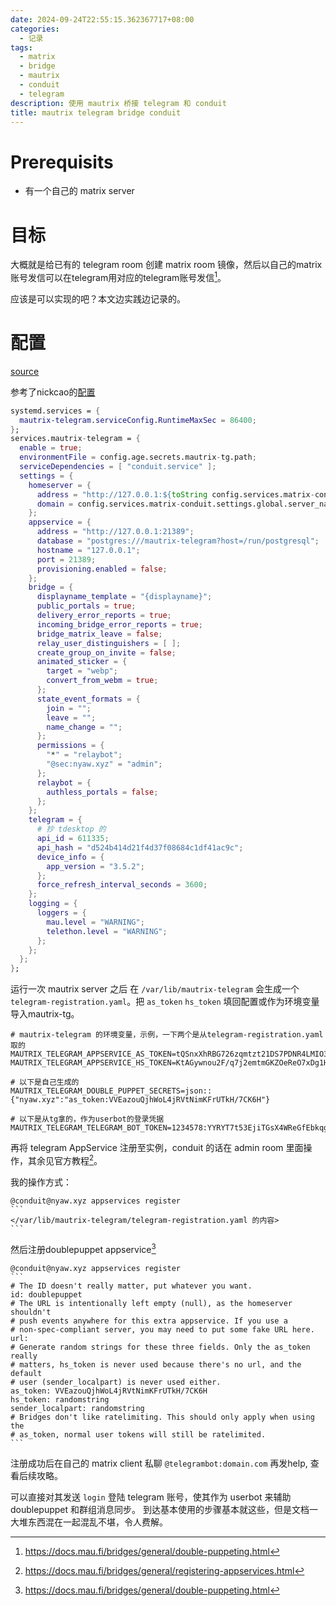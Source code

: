 ```yaml
---
date: 2024-09-24T22:55:15.362367717+08:00
categories:
  - 记录
tags:
  - matrix
  - bridge
  - mautrix
  - conduit
  - telegram
description: 使用 mautrix 桥接 telegram 和 conduit
title: mautrix telegram bridge conduit
---
```


# Prerequisits

+ 有一个自己的 matrix server

# 目标

大概就是给已有的 telegram room 创建 matrix room 镜像，然后以自己的matrix账号发信可以在telegram用对应的telegram账号发信[^1]。

应该是可以实现的吧？本文边实践边记录的。

# 配置

[source](https://github.com/oluceps/nixos-config/blob/trival/repack/mautrix-telegram.nix)

参考了nickcao的[配置](https://github.com/NickCao/flakes)

```nix title="nixos module"
systemd.services = {
  mautrix-telegram.serviceConfig.RuntimeMaxSec = 86400;
};
services.mautrix-telegram = {
  enable = true;
  environmentFile = config.age.secrets.mautrix-tg.path;
  serviceDependencies = [ "conduit.service" ];
  settings = {
    homeserver = {
      address = "http://127.0.0.1:${toString config.services.matrix-conduit.settings.global.port}";
      domain = config.services.matrix-conduit.settings.global.server_name;
    };
    appservice = {
      address = "http://127.0.0.1:21389";
      database = "postgres:///mautrix-telegram?host=/run/postgresql";
      hostname = "127.0.0.1";
      port = 21389;
      provisioning.enabled = false;
    };
    bridge = {
      displayname_template = "{displayname}";
      public_portals = true;
      delivery_error_reports = true;
      incoming_bridge_error_reports = true;
      bridge_matrix_leave = false;
      relay_user_distinguishers = [ ];
      create_group_on_invite = false;
      animated_sticker = {
        target = "webp";
        convert_from_webm = true;
      };
      state_event_formats = {
        join = "";
        leave = "";
        name_change = "";
      };
      permissions = {
        "*" = "relaybot";
        "@sec:nyaw.xyz" = "admin";
      };
      relaybot = {
        authless_portals = false;
      };
    };
    telegram = {
      # 抄 tdesktop 的
      api_id = 611335;
      api_hash = "d524b414d21f4d37f08684c1df41ac9c";
      device_info = {
        app_version = "3.5.2";
      };
      force_refresh_interval_seconds = 3600;
    };
    logging = {
      loggers = {
        mau.level = "WARNING";
        telethon.level = "WARNING";
      };
    };
  };
};
```

运行一次 mautrix server 之后 在 `/var/lib/mautrix-telegram` 会生成一个 `telegram-registration.yaml`。把 `as_token` `hs_token` 填回配置或作为环境变量导入mautrix-tg。


```
# mautrix-telegram 的环境变量，示例，一下两个是从telegram-registration.yaml取的
MAUTRIX_TELEGRAM_APPSERVICE_AS_TOKEN=tQSnxXhRBG726zqmtzt21DS7PDNR4LMIO3aI6ncGNjoXJZi1YX1Du2m5v4mV8iwB
MAUTRIX_TELEGRAM_APPSERVICE_HS_TOKEN=KtAGywnou2F/q7j2emtmGKZOeReO7xDg1HMmWAgVcKdg8neVBIMCPj5pjo2sr33v

# 以下是自己生成的
MAUTRIX_TELEGRAM_DOUBLE_PUPPET_SECRETS=json::{"nyaw.xyz":"as_token:VVEazouQjhWoL4jRVtNimKFrUTkH/7CK6H"}

# 以下是从tg拿的，作为userbot的登录凭据
MAUTRIX_TELEGRAM_TELEGRAM_BOT_TOKEN=1234578:YYRYT7t53EjiTGsX4WReGfEbkqgRJ8CII
```

再将 telegram AppService 注册至实例，conduit 的话在 admin room 里面操作，其余见官方教程[^2]。

我的操作方式：

````
@conduit@nyaw.xyz appservices register
```
</var/lib/mautrix-telegram/telegram-registration.yaml 的内容>
```
````

然后注册doublepuppet appservice[^3]

````
@conduit@nyaw.xyz appservices register
```
# The ID doesn't really matter, put whatever you want.
id: doublepuppet
# The URL is intentionally left empty (null), as the homeserver shouldn't
# push events anywhere for this extra appservice. If you use a
# non-spec-compliant server, you may need to put some fake URL here.
url:
# Generate random strings for these three fields. Only the as_token really
# matters, hs_token is never used because there's no url, and the default
# user (sender_localpart) is never used either.
as_token: VVEazouQjhWoL4jRVtNimKFrUTkH/7CK6H
hs_token: randomstring
sender_localpart: randomstring
# Bridges don't like ratelimiting. This should only apply when using the
# as_token, normal user tokens will still be ratelimited.
```
````

注册成功后在自己的 matrix client 私聊 `@telegrambot:domain.com` 再发help, 查看后续攻略。

可以直接对其发送 `login` 登陆 telegram 账号，使其作为 userbot 来辅助 doublepuppet 和群组消息同步。
到达基本使用的步骤基本就这些，但是文档一大堆东西混在一起混乱不堪，令人费解。

[^1]: https://docs.mau.fi/bridges/general/double-puppeting.html
[^2]: https://docs.mau.fi/bridges/general/registering-appservices.html
[^3]: https://docs.mau.fi/bridges/general/double-puppeting.html

